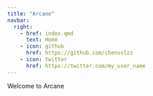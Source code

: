 ```yaml
---
title: "Arcane"
navbar:
  right:
    - href: index.qmd
      text: Home
    - icon: github
      href: https://github.com/chensslzz
    - icon: twitter
      href: https://twitter.com/my_user_name
---
```


Welcome to Arcane

```r

```
